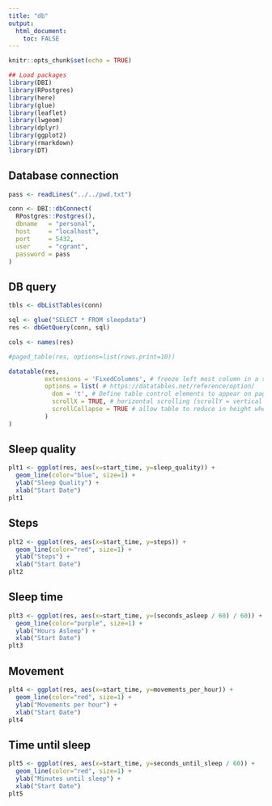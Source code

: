 ```yaml
---
title: "db"
output: 
  html_document:
    toc: FALSE
---
```



```r
knitr::opts_chunk$set(echo = TRUE)
```


```r
## Load packages
library(DBI)
library(RPostgres)
library(here)
library(glue)
library(leaflet)
library(lwgeom)
library(dplyr)
library(ggplot2)
library(rmarkdown)
library(DT)
```


## Database connection
```r
pass <- readLines("../../pwd.txt")

conn <- DBI::dbConnect(
  RPostgres::Postgres(),
  dbname   = "personal",
  host     = "localhost",
  port     = 5432,
  user     = "cgrant",
  password = pass
)
```


## DB query
```r
tbls <- dbListTables(conn)

sql <- glue("SELECT * FROM sleepdata")
res <- dbGetQuery(conn, sql)

cols <- names(res)

#paged_table(res, options=list(rows.print=10))

datatable(res, 
          extensions = 'FixedColumns', # freeze left most column in a scrolling datatable
          options = list( # https://datatables.net/reference/option/
            dom = 't', # Define table control elements to appear on page and in what order
            scrollX = TRUE, # horizontal scrolling (scrollY = vertical scrolling)
            scrollCollapse = TRUE # allow table to reduce in height when a limited number of rows are shown
          )
)
```

## Sleep quality
```r
plt1 <- ggplot(res, aes(x=start_time, y=sleep_quality)) +
  geom_line(color="blue", size=1) +
  ylab("Sleep Quality") +
  xlab("Start Date")
plt1
```

## Steps
```r
plt2 <- ggplot(res, aes(x=start_time, y=steps)) +
  geom_line(color="red", size=1) +
  ylab("Steps") +
  xlab("Start Date")
plt2
```

## Sleep time
```r
plt3 <- ggplot(res, aes(x=start_time, y=(seconds_asleep / 60) / 60)) +
  geom_line(color="purple", size=1) +
  ylab("Hours Asleep") +
  xlab("Start Date")
plt3
```

## Movement
```r
plt4 <- ggplot(res, aes(x=start_time, y=movements_per_hour)) +
  geom_line(color="red", size=1) +
  ylab("Movements per hour") +
  xlab("Start Date")
plt4
```

## Time until sleep
```r
plt5 <- ggplot(res, aes(x=start_time, y=seconds_until_sleep / 60)) +
  geom_line(color="red", size=1) +
  ylab("Minutes until sleep") +
  xlab("Start Date")
plt5
```